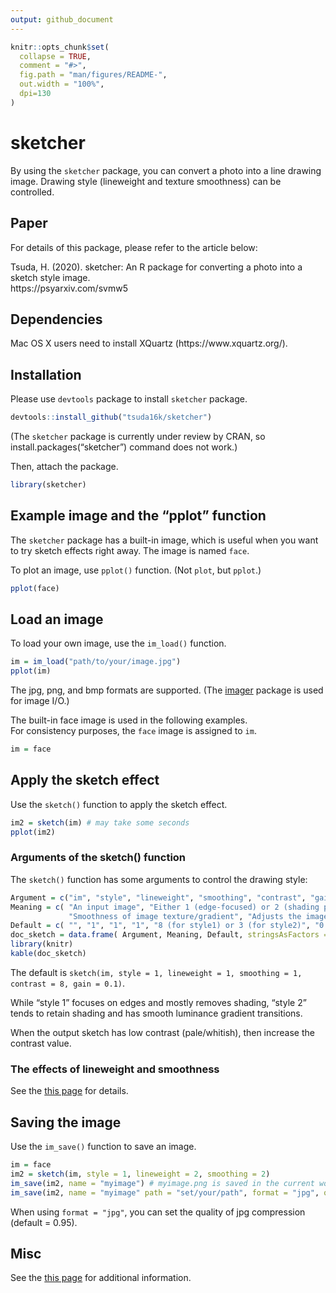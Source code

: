 ```yaml
---
output: github_document
---
```


<!-- README.md is generated from README.Rmd. Please edit that file -->

```r
knitr::opts_chunk$set(
  collapse = TRUE,
  comment = "#>",
  fig.path = "man/figures/README-",
  out.width = "100%",
  dpi=130
)
```

# sketcher

<!-- badges: start -->
<!-- badges: end -->

By using the ```sketcher``` package, you can convert a photo into a line drawing image. 
Drawing style (lineweight and texture smoothness) can be controlled.

## Paper

For details of this package, please refer to the article below:

Tsuda, H. (2020). sketcher: An R package for converting a photo into a sketch style image.  
https://psyarxiv.com/svmw5


## Dependencies

Mac OS X users need to install XQuartz (https://www.xquartz.org/).

## Installation

Please use ```devtools``` package to install ```sketcher``` package.

``` r
devtools::install_github("tsuda16k/sketcher")
```

(The ```sketcher``` package is currently under review by CRAN, so install.packages("sketcher") command does not work.)

Then, attach the package.

```r
library(sketcher)
```

## Example image and the "pplot" function

The ```sketcher``` package has a built-in image, which is useful when you want to try sketch effects right away. The image is named  ```face```.

To plot an image, use ```pplot()``` function. (Not ```plot```, but ```pplot```.)

```r
pplot(face)
```

## Load an image

To load your own image, use the ```im_load()``` function.

```r
im = im_load("path/to/your/image.jpg")
pplot(im)
```

The jpg, png, and bmp formats are supported. (The [imager](http://dahtah.github.io/imager/) package is used for image I/O.)

The built-in face image is used in the following examples.  
For consistency purposes, the ```face``` image is assigned to ```im```.

```r
im = face
```

## Apply the sketch effect

Use the ```sketch()``` function to apply the sketch effect.

```r
im2 = sketch(im) # may take some seconds
pplot(im2)
```

### Arguments of the sketch() function

The ```sketch()``` function has some arguments to control the drawing style:

```r
Argument = c("im", "style", "lineweight", "smoothing", "contrast", "gain")
Meaning = c( "An input image", "Either 1 (edge-focused) or 2 (shading preserving)", "Strength of lines",
             "Smoothness of image texture/gradient", "Adjusts the image contrast", "Can be used to reduce noise in dim regions" )
Default = c( "", "1", "1", "1", "8 (for style1) or 3 (for style2)", "0.1" )
doc_sketch = data.frame( Argument, Meaning, Default, stringsAsFactors = F )
library(knitr)
kable(doc_sketch)
```

The default is ```sketch(im, style = 1, lineweight = 1, smoothing = 1, contrast = 8, gain = 0.1)```.

While "style 1" focuses on edges and mostly removes shading, "style 2" tends to retain shading and has smooth luminance gradient transitions.

When the output sketch has low contrast (pale/whitish), then increase the contrast value.

### The effects of lineweight and smoothness

See the [this page](https://htsuda.net/sketcher/) for details.

## Saving the image

Use the ```im_save()``` function to save an image.

```r
im = face
im2 = sketch(im, style = 1, lineweight = 2, smoothing = 2)
im_save(im2, name = "myimage") # myimage.png is saved in the current working directory 
im_save(im2, name = "myimage" path = "set/your/path", format = "jpg", quality = .95)
```

When using ```format = "jpg"```, you can set the quality of jpg compression (default = 0.95).

## Misc

See the [this page](https://htsuda.net/sketcher/) for additional information.
